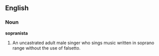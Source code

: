 ==English==

===Noun===
{{Wikipedia}}
'''sopranista'''

#An uncastrated adult male singer who sings music written in soprano range without the use of falsetto.